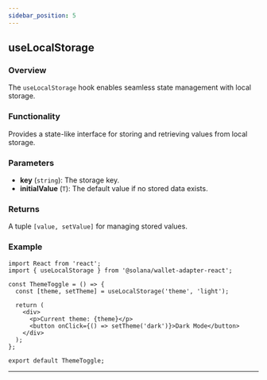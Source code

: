 ```yaml
---
sidebar_position: 5
---
```


## useLocalStorage

### Overview
The `useLocalStorage` hook enables seamless state management with local storage.

### Functionality
Provides a state-like interface for storing and retrieving values from local storage.

### Parameters
- **key** (`string`): The storage key.
- **initialValue** (`T`): The default value if no stored data exists.

### Returns
A tuple `[value, setValue]` for managing stored values.

### Example
```tsx
import React from 'react';
import { useLocalStorage } from '@solana/wallet-adapter-react';

const ThemeToggle = () => {
  const [theme, setTheme] = useLocalStorage('theme', 'light');

  return (
    <div>
      <p>Current theme: {theme}</p>
      <button onClick={() => setTheme('dark')}>Dark Mode</button>
    </div>
  );
};

export default ThemeToggle;
```

---
